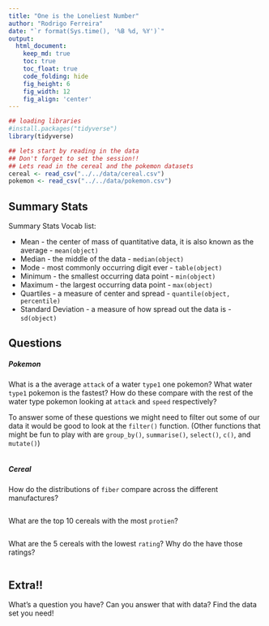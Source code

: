 ```yaml
---
title: "One is the Loneliest Number"
author: "Rodrigo Ferreira"
date: "`r format(Sys.time(), '%B %d, %Y')`"
output:
  html_document:  
    keep_md: true
    toc: true
    toc_float: true
    code_folding: hide
    fig_height: 6
    fig_width: 12
    fig_align: 'center'
---
```


```r
## loading libraries
#install.packages("tidyverse")
library(tidyverse)

```

```r
## lets start by reading in the data 
## Don't forget to set the session!!
## Lets read in the cereal and the pokemon datasets
cereal <- read_csv("../../data/cereal.csv")
pokemon <- read_csv("../../data/pokemon.csv")

```


## Summary Stats

Summary Stats Vocab list:

 * Mean - the center of mass of quantitative data, it is also known as the average - `mean(object)`
 * Median -  the middle of the data - `median(object)`
 * Mode - most commonly occurring digit ever - `table(object)`
 * Minimum - the smallest occurring data point - `min(object)`
 * Maximum - the largest occurring data point - `max(object)`
 * Quartiles - a measure of center and spread - `quantile(object, percentile)`
 * Standard Deviation - a measure of how spread out the data is - `sd(object)`
 
 
## Questions

##### Pokemon
 
What is a the average `attack` of a water `type1` one pokemon? What water `type1` pokemon is the fastest? How do these compare with the rest of the water type pokemon looking at `attack` and `speed` respectively?
 
To answer some of these questions we might need to filter out some of our data it would be good to look at the `filter()` function. (Other functions that might be fun to play with are `group_by()`, `summarise()`, `select()`, `c()`, and `mutate()`)
 
```r



```

 
 
##### Cereal

How do the distributions of `fiber` compare across the different manufactures? 


```r

```


What are the top 10 cereals with the most `protien`?

```r

```


What are the 5 cereals with the lowest `rating`? Why do the have those ratings?

```r

```



## Extra!!

What's a question you have? Can you answer that with data? Find the data set you need!


 
 
 



